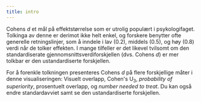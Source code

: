 ```yaml
---
title: intro
---
```


Cohens *d* et mål på effektstørrelse som er utrolig populært i psykologifaget. Tolkinga av denne er derimot ikke helt enkel, og forskere benytter ofte generelle retningslinjer, som å inndele i lav (0.2), middels (0.5), og høy (0.8) verdi når de tolker effekten.
I mange tilfeller er det likevel tvilsomt om den standardiserate gjennomsnittsverdiforskjellen (dvs. Cohens *d*) er mer tolkbar er den ustandardiserte forskjellen.

For å forenkle tolkningen presenteres Cohens *d* på flere forskjellige måter i denne visualiseringen: Visuelt overlapp, Cohen's U<sub>3</sub>, *probability of superiority*,
prosentuelt overlapp, og *number needed to treat*. Du kan også endre standardavviet samt se den ustandardiserte forskjellen.
